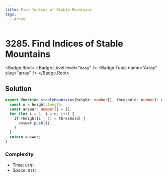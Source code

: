 ```yaml
---
title: Find Indices of Stable Mountains
tags:
  - Array
---
```


# 3285. Find Indices of Stable Mountains

<Badge.Root>
  <Badge.Level level="easy" />
  <Badge.Topic name="Array" slug="array" />
</Badge.Root>

## Solution

```typescript filename="solution.ts" copy
export function stableMountains(height: number[], threshold: number): number[] {
  const n = height.length;
  const answer: number[] = [];
  for (let i = 1; i < n; i++) {
    if (height[i - 1] > threshold) {
      answer.push(i);
    }
  }
  return answer;
}
```

### Complexity

- Time: `O(N)`
- Space: `O(1)`

<ProblemLink
  codingSite="leetcode"
  href="https://leetcode.com/problems/find-indices-of-stable-mountains"
  title="Find Indices of Stable Mountains"
/>
